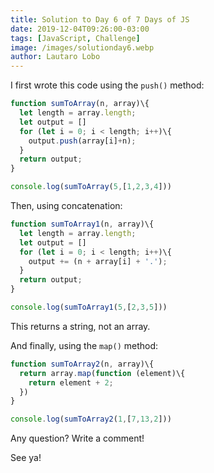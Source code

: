 ```yaml
---
title: Solution to Day 6 of 7 Days of JS
date: 2019-12-04T09:26:00-03:00
tags: [JavaScript, Challenge]
image: /images/solutionday6.webp
author: Lautaro Lobo
---
```



I first wrote this code using the `push()` method:

```javascript
function sumToArray(n, array)\{
  let length = array.length;
  let output = []
  for (let i = 0; i < length; i++)\{
    output.push(array[i]+n);
  }
  return output;
}

console.log(sumToArray(5,[1,2,3,4]))
```

Then, using concatenation:

```javascript
function sumToArray1(n, array)\{
  let length = array.length;
  let output = []
  for (let i = 0; i < length; i++)\{
    output += (n + array[i] + '.');
  }
  return output;
}

console.log(sumToArray1(5,[2,3,5]))
```

This returns a string, not an array.

And finally, using the `map()` method:

```javascript
function sumToArray2(n, array)\{
  return array.map(function (element)\{
    return element + 2;
  })
}

console.log(sumToArray2(1,[7,13,2]))
```

Any question? Write a comment!

See ya!

<Schema 
  title={frontmatter.title}
  url="https://lautarolobo.xyz/blog/solution-to-day-6-of-7-days-of-js"
  description="This is the solution to the 6th day of #7DaysJS"
  alternativeTitle="7 Days of JS - Solution to Day 6"
  genre="JavaScript"
  keywords="javascript,challenge,programming"
  wordcount="32"
  date={frontmatter.date}
  dateModified="2024-06-25T00:00:00-03:00"
/>
